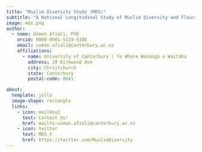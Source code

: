 ```yaml
---
title: "Muslim Diversity Study (MDS)"
subtitle: "A National Longitudinal Study of Muslim Diversity and Flourishing"
image: mds.png
author:
  - name: Usman Afzali, PhD
    orcid: 0000-0001-5119-9388
    email: usman.afzali@canterbury.ac.nz
    affiliations:
      - name: University of Canterbury | Te Whare Wananga o Waitaha
        address: 20 Kirkwood Ave
        city: Chrsitchurch
        state: Canterbury
        postal-code: 8041

about:
  template: jolla
  image-shape: rectangle
  links:
    - icon: mailbox2
      text: Contact Us!
      href: mailto:usman.afzali@canterbury.ac.nz
    - icon: twitter
      text: MDS X
      href: https://twitter.com/MuslimDiversity
---
```

